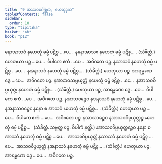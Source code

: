 ```yaml
---
title: "9 အာသဝဂေါစ္ဆက, ဟေတုဒုက"
tableOfContents: false
sidebar:
  order: 10
type: "tipitaka"
basket: "ab"
book: "p12"
---
```



<DynamicBreadcrumb />

<Division number="24" book="p12" e="ch" v="40" p="166">

<Paragraph number="96" book="p12">
နောအာသဝံ နဟေတုံ ဓမ္မံ ပဋိစ္စ …ပေ…  နနောအာသဝံ နဟေတုံ ဓမ္မံ ပဋိစ္စ… . (သံခိတ္တံ.) ဟေတုယာ ပဉ္စ …ပေ…  ဝိပါကေ ဧကံ …ပေ…  အဝိဂတေ ပဉ္စ.
</Paragraph>

<Paragraph number="97" book="p12">
နသာသဝံ နဟေတုံ ဓမ္မံ ပဋိစ္စ …ပေ…  နအနာသဝံ နဟေတုံ ဓမ္မံ ပဋိစ္စ… . (သံခိတ္တံ.) ဟေတုယာ ပဉ္စ, အာရမ္မဏေ ဒွေ …ပေ…  အဝိဂတေ ပဉ္စ.
</Paragraph>

<Paragraph number="98" book="p12">
နအာသဝသမ္ပယုတ္တံ နဟေတုံ ဓမ္မံ ပဋိစ္စ …ပေ…  နအာသဝဝိပ္ပယုတ္တံ နဟေတုံ ဓမ္မံ ပဋိစ္စ… . (သံခိတ္တံ.) ဟေတုယာ ပဉ္စ, အာရမ္မဏေ ဒွေ …ပေ…  ဝိပါကေ ဧကံ …ပေ…  အဝိဂတေ ပဉ္စ.
</Paragraph>

<Paragraph number="99" book="p12">
နအာသဝဉ္စေဝ နအနာသဝံ နဟေတုံ ဓမ္မံ ပဋိစ္စ …ပေ…  နအနာသဝဉ္စေဝ နနော စ အာသဝံ နဟေတုံ ဓမ္မံ ပဋိစ္စ… . (သံခိတ္တံ.) ဟေတုယာ ပဉ္စ …ပေ…  ဝိပါကေ ဧကံ …ပေ…  အဝိဂတေ ပဉ္စ.
</Paragraph>

<Paragraph number="100" book="p12">
နအာသဝဉ္စေဝ နအာသဝဝိပ္ပယုတ္တဉ္စ နဟေတုံ ဓမ္မံ ပဋိစ္စ… . (သံခိတ္တံ. သဗ္ဗတ္ထ ပဉ္စ. ဝိပါကံ နတ္ထိ.)
</Paragraph>

<Paragraph number="101" book="p12">
နအာသဝဝိပ္ပယုတ္တဉ္စေဝ နနော စ အာသဝံ နဟေတုံ ဓမ္မံ ပဋိစ္စ …ပေ…  အာသဝဝိပ္ပယုတ္တံ နသာသဝံ နဟေတုံ ဓမ္မံ ပဋိစ္စ …ပေ…  အာသဝဝိပ္ပယုတ္တံ နအနာသဝံ နဟေတုံ ဓမ္မံ ပဋိစ္စ… . (သံခိတ္တံ.) ဟေတုယာ ပဉ္စ, အာရမ္မဏေ ဒွေ …ပေ…  အဝိဂတေ ပဉ္စ.
</Paragraph>
</Division>